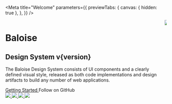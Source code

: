 
<Meta
  title="Welcome"
  parameters={{
    previewTabs: {
      canvas: { hidden: true },
    },
  }}
/>


<div className="welcome-container bal-app">
  <div class="columns">
    <div class="column is-7">
      <h1 class="mx-6 mt-6 mb-0 p-0 is-size-2 subtitle">Baloise</h1>
      <h2 class="mx-6 my-0 p-0 is-size-2 title">Design System v{version}</h2>
      <p class="mx-6 mt-6 p-0">
        The Baloise Design System consists of UI components and a clearly defined visual style, released as both code
        implementations and design artifacts to build any number of web applications.
      </p>
      <div class="mx-6 mt-8 p-0">
        <a
          class="button is-primary is-inverted"
          style={{ width: 'auto' }}
          href="?path=/docs/getting-started-overview--page"
        >
          Getting Started
        </a>
        <bal-button
          class="github-icon"
          inverted
          outlined
          color="primary"
          href="https://github.com/baloise/design-system"
          icon="github"
          target="_blank"
          class="ml-4"
        >
          Follow on GitHub
        </bal-button>
      </div>
      <div class="mx-6 mt-8 p-0">
        <a style={{ width: 'auto' }} href="?path=/docs/getting-started-angular-overview--page">
          <img src={AngularLogo} style={{ maxWidth: '60px', maxHeight: '60px' }} />
        </a>
        <a class="ml-5" style={{ width: 'auto' }} href="?path=/docs/getting-started-vue-overview--page">
          <img src={VueLogo} class="m-1" style={{ maxWidth: '50px', maxHeight: '50px' }} />
        </a>
        <a class="ml-5" style={{ width: 'auto' }} href="?path=/docs/getting-started-react-overview--page">
          <img src={ReactLogo} class="m-1" style={{ maxWidth: '50px', maxHeight: '50px' }} />
        </a>
        <a class="ml-5" style={{ width: 'auto' }} href="?path=/docs/getting-started-html5-overview--page">
          <img src={HtmlLogo} style={{ maxWidth: '60px', maxHeight: '60px' }} />
        </a>
      </div>
    </div>
    <div class="column is-hidden-mobile	mt-6">
      <img src={Wallpaper} style={{ maxWidth: '80%' }} />
    </div>
  </div>
</div>
